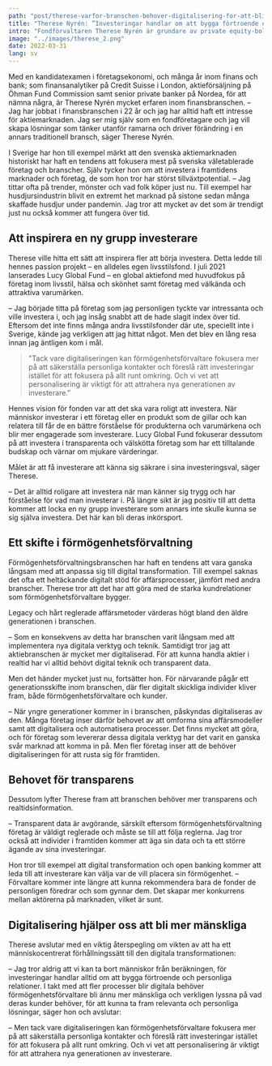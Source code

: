 ```yaml
---
path: "post/therese-varfor-branschen-behover-digitalisering-for-att-bli-mer-manskling"
title: "Therese Nyrén: ”Investeringar handlar om att bygga förtroende och relationer” – Varför branschen behöver digitalisering för att bli mer mänsklig"
intro: "Fondförvaltaren Therese Nyrén är grundare av private equity-bolaget Sue Ellen Investments och nygrundade Lucy Global Fund, Sveriges första och enda globala lifestyle-fond. Hon har arbetat i finansbranschen i 22 år och har lång erfarenhet inom förmögenhetsförvaltning och konsultverksamhet. I en inspirerande intervju delar Therese med sig av sin syn på förmögenhetsförvaltningsbranschen och bakgrunden till varför hon startade sin lifestyle fond."
image: "../images/therese_2.png"
date: 2022-03-31
lang: sv
---
```

Med en kandidatexamen i företagsekonomi, och många år inom finans och bank; som finansanalytiker på Credit Suisse i London, aktieförsäljning på Öhman Fund Commission samt senior private banker på Nordea, för att nämna några, är Therese Nyrén mycket erfaren inom finansbranschen.
– Jag har jobbat i finansbranschen i 22 år och jag har alltid haft ett intresse för aktiemarknaden. Jag ser mig själv som en fondföretagare och jag vill skapa lösningar som tänker utanför ramarna och driver förändring i en annars traditionell bransch, säger Therese Nyrén.

I Sverige har hon till exempel märkt att den svenska aktiemarknaden historiskt har haft en tendens att fokusera mest på svenska väletablerade företag och branscher. Själv tycker hon om att investera i framtidens marknader och företag, de som hon tror har störst tillväxtpotential.
– Jag tittar ofta på trender, mönster och vad folk köper just nu. Till exempel har husdjursindustrin blivit en extremt het marknad på sistone sedan många skaffade husdjur under pandemin. Jag tror att mycket av det som är trendigt just nu också kommer att fungera över tid.

## Att inspirera en ny grupp investerare

Therese ville hitta ett sätt att inspirera fler att börja investera. Detta ledde till hennes passion projekt – en alldeles egen livsstilsfond. I juli 2021 lanserades Lucy Global Fund – en global aktiefond med huvudfokus på företag inom livsstil, hälsa och skönhet samt företag med välkända och attraktiva varumärken.

– Jag började titta på företag som jag personligen tyckte var intressanta och ville investera i, och jag insåg snabbt att de hade slagit index över tid. Eftersom det inte finns många andra livsstilsfonder där ute, speciellt inte i Sverige, kände jag verkligen att jag hittat något. Men det blev en lång resa innan jag äntligen kom i mål.

> "Tack vare digitaliseringen kan förmögenhetsförvaltare fokusera mer på att säkerställa personliga kontakter och föreslå rätt investeringar istället för att fokusera på allt runt omkring. Och vi vet att personalisering är viktigt för att attrahera nya generationen av investerare."

Hennes vision för fonden var att det ska vara roligt att investera. När människor investerar i ett företag eller en produkt som de gillar och kan relatera till får de en bättre förståelse för produkterna och varumärkena och blir mer engagerade som investerare. Lucy Global Fund fokuserar dessutom på att investera i transparenta och välskötta företag som har ett tilltalande budskap och värnar om mjukare värderingar.

Målet är att få investerare att känna sig säkrare i sina investeringsval, säger Therese.

– Det är alltid roligare att investera när man känner sig trygg och har förståelse för vad man investerar i. På längre sikt är jag positiv till att detta kommer att locka en ny grupp investerare som annars inte skulle kunna se sig själva investera. Det här kan bli deras inkörsport.

## Ett skifte i förmögenhetsförvaltning

Förmögenhetsförvaltningsbranschen har haft en tendens att vara ganska långsam med att anpassa sig till digital transformation. Till exempel saknas det ofta ett heltäckande digitalt stöd för affärsprocesser, jämfört med andra branscher. Therese tror att det har att göra med de starka kundrelationer som förmögenhetsförvaltare bygger.

Legacy och hårt reglerade affärsmetoder värderas högt bland den äldre generationen i branschen.

– Som en konsekvens av detta har branschen varit långsam med att implementera nya digitala verktyg och teknik. Samtidigt tror jag att aktiebranschen är mycket mer digitaliserad. För att kunna handla aktier i realtid har vi alltid behövt digital teknik och transparent data.

Men det händer mycket just nu, fortsätter hon. För närvarande pågår ett generationsskifte inom branschen, där fler digitalt skickliga individer kliver fram, både förmögenhetsförvaltare och kunder.

– När yngre generationer kommer in i branschen, påskyndas digitaliseras av den. Många företag inser därför behovet av att omforma sina affärsmodeller samt att digitalisera och automatisera processer. Det finns mycket att göra, och för företag som levererar dessa digitala verktyg har det varit en ganska svår marknad att komma in på. Men fler företag inser att de behöver digitaliseringen för att rusta sig för framtiden.

## Behovet för transparens

Dessutom lyfter Therese fram att branschen behöver mer transparens och realtidsinformation.

– Transparent data är avgörande, särskilt eftersom förmögenhetsförvaltning företag är väldigt reglerade och måste se till att följa reglerna. Jag tror också att individer i framtiden kommer att äga sin data och ta ett större ägande av sina investeringar.

Hon tror till exempel att digital transformation och open banking kommer att leda till att investerare kan välja var de vill placera sin förmögenhet.
– Förvaltare kommer inte längre att kunna rekommendera bara de fonder de personligen föredrar och som gynnar dem. Det skapar mer konkurrens mellan aktörerna på marknaden, vilket är sunt.

## Digitalisering hjälper oss att bli mer mänskliga

Therese avslutar med en viktig återspegling om vikten av att ha ett människocentrerat förhållningssätt till den digitala transformationen:

– Jag tror aldrig att vi kan ta bort människor från beräkningen, för investeringar handlar alltid om att bygga förtroende och personliga relationer. I takt med att fler processer blir digitala behöver förmögenhetsförvaltare bli ännu mer mänskliga och verkligen lyssna på vad deras kunder behöver, för att kunna ta fram relevanta och personliga lösningar, säger hon och avslutar:

– Men tack vare digitaliseringen kan förmögenhetsförvaltare fokusera mer på att säkerställa personliga kontakter och föreslå rätt investeringar istället för att fokusera på allt runt omkring. Och vi vet att personalisering är viktigt för att attrahera nya generationen av investerare.
